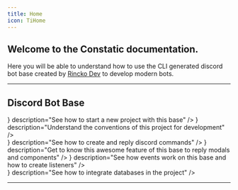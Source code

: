 ```yaml
---
title: Home
icon: TiHome
---
```


## Welcome to the Constatic documentation.

Here you will be able to understand how to use the CLI generated discord bot base created by [Rincko Dev](https://github.com/rinckodev) to develop modern bots.

---


## Discord Bot Base

<div className="flex flex-col gap-4">
	<div className="grid grid-cols-2 gap-4">
		<Card
		href="/discord/start"
		title="Get started"
		icon={<FaClipboard/>}
		description="See how to start a new project with this base"
		/>
		<Card
			href="/discord/conventions"
			title="Conventions"
			icon={<FaHandshake/>}
			description="Understand the conventions of this project for development"
		/>
	</div>
	<div className="grid grid-cols-3 gap-4">
		<Card
			href="/discord/commands"
			title="Commands"
			icon={<HiMiniCommandLine/>}
			description="See how to create and reply discord commands"
		/>
		<Card
			href="/discord/responders"
			title="Responders"
			icon={<BsFillReplyFill/>}
			description="Get to know this awesome feature of this base to reply modals and components"
		/>
		<Card
			href="/discord/events"
			title="Events"
			icon={<RiCalendarEventFill/>}
			description="See how events work on this base and how to create listeners"
		/>
	</div>
	<div className="grid grid-cols-1 gap-4">
		<Card
			href="/discord/databases"
			title="Databases"
			icon={<FaDatabase/>}
			description="See how to integrate databases in the project"
		/>
	</div>
</div>

---
